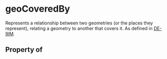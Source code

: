 # geoCoveredBy

Represents a relationship between two geometries (or the places they represent), relating a geometry to another that covers it. As defined in <a href="https://en.wikipedia.org/wiki/DE-9IM">DE-9IM</a>.

## Property of



